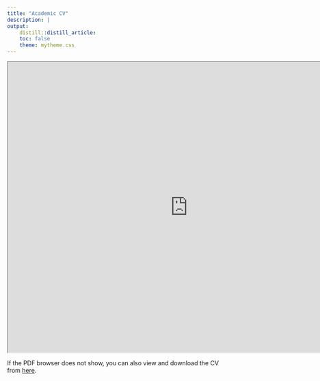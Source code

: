 ```yaml
---
title: "Academic CV"
description: |
output:
    distill::distill_article:
    toc: false
    theme: mytheme.css
---
```

<iframe src="https://drive.google.com/file/d/11AESEI0XEXLnlMkWNHj46Z5cypaX0JGv/preview" width="840" height="680" allow="autoplay"></iframe>

If the PDF browser does not show, you can also view and download the CV from [here](https://drive.google.com/file/d/11AESEI0XEXLnlMkWNHj46Z5cypaX0JGv/view).